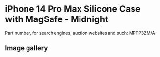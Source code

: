 
# iPhone 14 Pro Max Silicone Case with MagSafe - Midnight

Part number, for search engines, auction websites and such: MPTP3ZM/A

## Image gallery

<div style={{ width: '100%', maxWidth: '768px' }}>
<GalleryComponent
    images={[
      {
        original: "/everysource/MPTP3.webp",
        thumbnail: "/everypreview/MPTP3.webp",
      },
      {
        original: "/everysource/MPTP3_AV1.webp",
        thumbnail: "/everypreview/MPTP3_AV1.webp",
      },
      {
        original: "/everysource/MPTP3_AV2.webp",
        thumbnail: "/everypreview/MPTP3_AV2.webp",
      },
      {
        original: "/everysource/MPTP3_AV3.webp",
        thumbnail: "/everypreview/MPTP3_AV3.webp",
      }
    ]}
  />
</div>